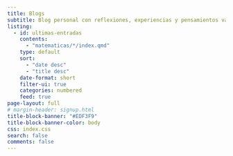 ```yaml
---
title: Blogs
subtitle: Blog personal con reflexiones, experiencias y pensamientos variados.
listing:
  - id: ultimas-entradas
    contents: 
      - "matematicas/*/index.qmd"
    type: default
    sort: 
      - "date desc"
      - "title desc"
    date-format: short
    filter-ui: true
    categories: numbered
    feed: true
page-layout: full
# margin-header: signup.html
title-block-banner: "#EDF3F9"
title-block-banner-color: body
css: index.css
search: false
comments: false
---
```


